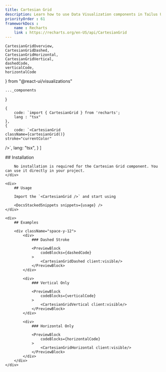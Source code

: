 ```yaml
---
title: Cartesian Grid
description: Learn how to use Data Visualization components in Tailus UI
priorityOrder : 61
frameworkDocs : 
    name : Recharts
    link : https://recharts.org/en-US/api/CartesianGrid
---
```


    CartesianGridOverview,
    CartesianGridDashed,
    CartesianGridHorizontal,
    CartesianGridVertical,
    dashedCode,
    verticalCode,
    horizontalCode
} from "@react-ui/visualizations"

    ..._components
}

    {
        code: `import { CartesianGrid } from 'recharts';
        lang : "tsx"
    },
    {
        code: `<CartesianGrid
    className={cartesianGrid()}
    stroke="currentColor"
/>`,
        lang: "tsx",
    }
]

<div className="space-y-20">
    <ComponentPreview>
        <CartesianGridOverview client:visible />
    </ComponentPreview>
    <div>
        ## Installation

        No installation is required for the Cartesian Grid component. You can use it directly in your project.
    </div>

    <div>
        ## Usage
        
        Import the `<CartesianGrid />` and start using
        
        <DocsStackedSnippets snippets={usage} />
    </div>

    <div>
        ## Examples
        
        <div className="space-y-12">
            <div>
                ### Dashed Stroke

                <PreviewBlock
                    codeBlocks={dashedCode}
                >
                    <CartesianGridDashed client:visible/>
                </PreviewBlock>
            </div>

            <div>
                ### Vertical Only

                <PreviewBlock
                    codeBlocks={verticalCode}
                >
                    <CartesianGridVertical client:visible/>
                </PreviewBlock>
            </div>

            <div>
                ### Horizontal Only

                <PreviewBlock
                    codeBlocks={horizontalCode}
                >
                    <CartesianGridHorizontal client:visible/>
                </PreviewBlock>
            </div>
        </div>
    </div>
</div>